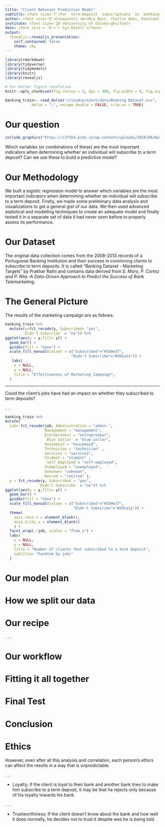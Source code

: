 ```yaml
---
title: "Client Behavior Prediction Model"
subtitle: <font size='7'>For  term-deposit  subscriptions  in  banking</font>
author: <font size='8'>Conquerors <br>Mia Bain, Charlie Ames, Konstantinos Loizides, Stefano Lema </font>
institute: <font size='10'>University of Edinburgh</font>
date: <font size = '6'>`r Sys.Date()`</font>
output:
  revealjs::revealjs_presentation:
    self_contained: false
    theme: sky
---
```


```r
library(rmarkdown)
library(tidyverse)
library(tidymodels)
library(knitr)
library(revealjs)
```

```r
# For better figure resolution
knitr::opts_chunk$set(fig.retina = 3, dpi = 300, fig.width = 6, fig.asp = 0.618, out.width = "80%")
```

```r
banking_train<- read_delim("/cloud/project/data/Banking Dataset.csv",
            delim = ";", escape_double = FALSE, trim_ws = TRUE)

```

# Our question 


```r
include_graphics("https://s37564.pcdn.co/wp-content/uploads/2018/08/Business-bank-account-e1534519443766.jpeg.optimal.jpeg")
```

Which variables (or combinations of these) are the most important indicators when determining whether an individual will subscribe to a term deposit? Can we use these to build a predictive model? 

# Our Methodology

We built a logistic regression model to answer which variables are the most important indicators when determining whether an individual will subscribe to a term deposit. Firstly, we made some preliminary data analysis and visualizations to get a general gist of our data. We then used advanced statistical and modelling techniques to create an adequate model and finally tested it in a separate set of data it had never seen before to properly assess its performance.

# Our Dataset

The original data collection comes from the 2008-2013 records of a Portuguese Banking Institution and their success in convincing clients to subscribe to term deposits. It is called "Banking Dataset - Marketing Targets" by Prakhar Rathi and contains data derived from *S. Moro, P. Cortez and P. Rita.-A Data-Driven Approach to Predict the Success of Bank Telemarketing*. 

# The General Picture

The results of the marketing campaign are as follows:


```r
banking_train %>%
  mutate(y=fct_recode(y, Subscribed= "yes", 
        `Didn't Subscribe` = "no")) %>%
ggplot(aes(y = y,fill= y)) +
  geom_bar() +
  guides(fill = "none") +
  scale_fill_manual(values = c("Subscribed"="#3b9e37", 
                              "Didn't Subscribe"="#d91a1a")) +
   labs(
    x = NULL,
    y = NULL,
    title = "Effectiveness of Marketing Campaign",
  )
```

----

Could the client's jobs have had an impact on whether they subscribed to term deposits?

. . .

```r
banking_train %>%
mutate(
  job= fct_recode(job, Administrative = "admin.",
                  Management = "management", 
                  Entrepreneur = "entrepreneur",
                  `Blue Collar` = "blue-collar", 
                  Housemaid = "housemaid", 
                  Technician = "technician" , 
                  Services = "services", 
                  Student = "student" , 
                  `Self Employed`= "self-employed", 
                  Unemployed = "unemployed", 
                  Unknown= "unknown", 
                  Retred = "retired" ),
  y = fct_recode(y, Subscribed = "yes", 
               `Didn't Subscribe` = "no")) %>%
ggplot(aes(y = y,fill= y)) +
  geom_bar() +
  guides(fill = "none") +
  scale_fill_manual(values = c("Subscribed"="#3b9e37", 
                               "Didn't Subscribe"="#d91a1a")) +
  theme(
    axis.text.x = element_blank(),
    axis.ticks.x = element_blank()
    ) +
  facet_wrap(.~job, scales = "free_x") +
  labs(
    x = NULL,
    y = NULL,
    title = "Number of clients that subscribed to a term deposit",
    subtitle= "Faceted by jobs"
  )
```


# Our model plan 


# How we split our data


# Our recipe
 
. . .  
 
# Our workflow 



# Fitting it all together


# Final Test


# Conclusion


# Ethics

However, even after all this analysis and correlation, each person's ethics can affect the results in a way that is unpredictable.

. . . 

- Loyalty; If the client is loyal to their bank and another bank tries to make him subscribe to a term deposit, it may be that he rejects only because of his loyalty towards his bank.

. . . 

- Trustworthiness; If the client doesn't know about the bank and how well it does normally, he decides not to trust it despite was he is being told.